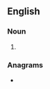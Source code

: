 ==English==

===Noun===
{{head|en|noun form}}

# {{plural of|pertainym|lang=en}}

===Anagrams===
* {{anagrams|en|a=aeimnprsty|spearminty}}